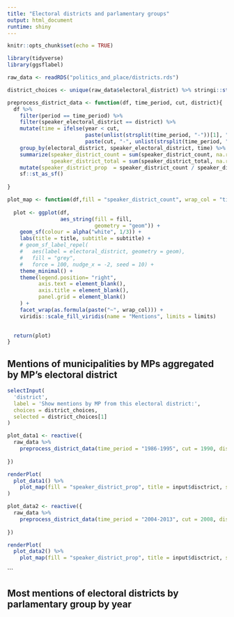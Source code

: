 ```yaml
---
title: "Electoral districts and parlamentary groups"
output: html_document
runtime: shiny
---
```


```r
knitr::opts_chunk$set(echo = TRUE)

library(tidyverse)
library(ggsflabel)
```

```r
raw_data <- readRDS("politics_and_place/districts.rds")

district_choices <- unique(raw_data$electoral_district) %>% stringi::stri_sort(locale = "fi_FI")
```


```r

preprocess_district_data <- function(df, time_period, cut, district){
  df %>%
    filter(period == time_period) %>%
    filter(speaker_electoral_district == district) %>%
    mutate(time = ifelse(year < cut, 
                         paste(unlist(strsplit(time_period, "-"))[1], "-", (cut-1)), 
                         paste(cut, "-", unlist(strsplit(time_period, "-"))[2]))) %>%
    group_by(electoral_district, speaker_electoral_district, time) %>%
    summarize(speaker_district_count = sum(speaker_district_count, na.rm = TRUE),
              speaker_district_total = sum(speaker_district_total, na.rm = TRUE), .groups = "drop") %>%
    mutate(speaker_district_prop  = speaker_district_count / speaker_district_total) %>%
    sf::st_as_sf()
  
}
```


```r
plot_map <- function(df,fill = "speaker_district_count", wrap_col = "time", title = NULL, subtitle = NULL, limits = c(0,0.75)){
  
  plot <- ggplot(df,
                 aes_string(fill = fill,
                            geometry = "geom")) +
    geom_sf(colour = alpha("white", 1/3)) +
    labs(title = title, subtitle = subtitle) +
    # geom_sf_label_repel(
    #   aes(label = electoral_district, geometry = geom),
    #   fill = "grey",
    #   force = 100, nudge_x = -2, seed = 10) +
    theme_minimal() +
    theme(legend.position= "right",
          axis.text = element_blank(),
          axis.title = element_blank(),
          panel.grid = element_blank()
    ) +
    facet_wrap(as.formula(paste("~", wrap_col))) +
    viridis::scale_fill_viridis(name = "Mentions", limits = limits)

  
  return(plot)
}
```


## Mentions of municipalities by MPs aggregated by MP's electoral district 

```r

selectInput(
  'district', 
  label = 'Show mentions by MP from this electoral district:',
  choices = district_choices, 
  selected = district_choices[1]
)

plot_data1 <- reactive({
  raw_data %>%
    preprocess_district_data(time_period = "1986-1995", cut = 1990, district = input$district)
  
})

renderPlot(
  plot_data1() %>% 
    plot_map(fill = "speaker_district_prop", title = input$disctrict, subtitle = paste("First year of the economic crisis:", 1990))
)

plot_data2 <- reactive({
  raw_data %>%
    preprocess_district_data(time_period = "2004-2013", cut = 2008, district = input$district)
  
})

renderPlot(
  plot_data2() %>% 
    plot_map(fill = "speaker_district_prop", title = input$disctrict, subtitle = paste("First year of the economic crisis:", 2008)))


```



```



## Most mentions of electoral districts by parlamentary group by year


